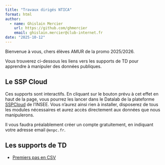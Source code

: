 ```yaml
---
title: "Travaux dirigés NTICA"
format: html
author:
  - name: Ghislain Mercier
    url: https://github.com/ghmercier
    email: ghislain.mercier@club-internet.fr
date: "2025-10-12"
---
```


Bienvenue à vous, chers élèves AMUR de la promo 2025/2026.

Vous trouverez ci-dessous les liens vers les supports de TD pour  
apprendre à manipuler des données publiques.

## Le SSP Cloud

Ces supports sont interactifs. En cliquant sur le bouton prévu à cet effet
en haut de la page, vous pourrez les lancer dans le Datalab de la plateforme
[SSPCloud](https://datalab.sspcloud.fr/) de l'INSEE. Vous n'aurez ainsi rien 
à installer, disposerez de tous les modules nécessaires et aurez accès 
directement aux données que nous manipulerons.

Il vous faudra préalablement créer un compte gratuitement, en indiquant votre
adresse email `@enpc.fr`.

## Les supports de TD

- [Premiers pas en CSV](/chapters/chapter1.html)
